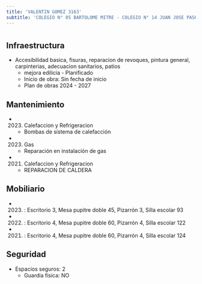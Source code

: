```yaml
---
title: 'VALENTIN GOMEZ 3163'
subtitle: 'COLEGIO N° 05 BARTOLOME MITRE - COLEGIO N° 14 JUAN JOSE PASO - PI LUCIERNAGAS'
---
```


#
## Infraestructura

* Accesibilidad basica, fisuras, reparacion de revoques, pintura general, carpinterias, adecuacion sanitarios, patios 
    + mejora edilicia - Planificado 
    + Inicio de obra: Sin fecha de inicio 
    + Plan de obras 2024 - 2027 






## Mantenimiento

*  (2023) Calefaccion y Refrigeracion 
    + Bombas de sistema de calefacción

*  (2023) Gas 
    + Reparación en instalación de gas

*  (2021) Calefaccion y Refrigeracion 
    + REPARACION DE CALDERA





## Mobiliario

*  (2023) : Escritorio 3, Mesa pupitre doble 45, Pizarrón 3, Silla escolar 93 

*  (2022) : Escritorio 4, Mesa pupitre doble 60, Pizarrón 4, Silla escolar 122 

*  (2021) : Escritorio 4, Mesa pupitre doble 60, Pizarrón 4, Silla escolar 124 





## Seguridad

*  Espacios seguros: 2 
    + Guardia física: NO



